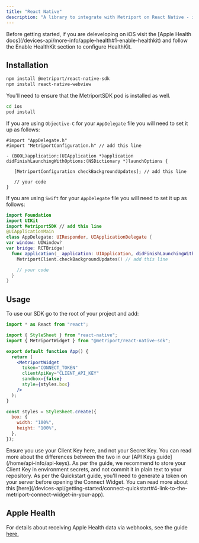 ```yaml
---
title: "React Native"
description: "A library to integrate with Metriport on React Native - including Apple Health integrations."
---
```


<Info>
  Before getting started, if you are deleveloping on iOS visit the [Apple Health
  docs](/devices-api/more-info/apple-health#1-enable-healthkit) and follow the Enable HealthKit
  section to configure HealthKit.
</Info>

## Installation

```sh
npm install @metriport/react-native-sdk
npm install react-native-webview
```

You'll need to ensure that the MetriportSDK pod is installed as well.

```sh
cd ios
pod install
```

If you are using `Objective-C` for your `AppDelegate` file you will need to set it up as follows:

```objc
#import "AppDelegate.h"
#import "MetriportConfiguration.h" // add this line

- (BOOL)application:(UIApplication *)application didFinishLaunchingWithOptions:(NSDictionary *)launchOptions {

   [MetriportConfiguration checkBackgroundUpdates]; // add this line

   // your code
}
```

If you are using `Swift` for your `AppDelegate` file you will need to set it up as follows:

```swift
import Foundation
import UIKit
import MetriportSDK // add this line
@UIApplicationMain
class AppDelegate: UIResponder, UIApplicationDelegate {
var window: UIWindow?
var bridge: RCTBridge!
  func application(_ application: UIApplication, didFinishLaunchingWithOptions launchOptions: [UIApplication.LaunchOptionsKey: Any]?) -> Bool {
    MetriportClient.checkBackgroundUpdates() // add this line

    // your code
  }
}
```

## Usage

To use our SDK go to the root of your project and add:

```jsx
import * as React from "react";

import { StyleSheet } from "react-native";
import { MetriportWidget } from "@metriport/react-native-sdk";

export default function App() {
  return (
    <MetriportWidget
      token="CONNECT_TOKEN"
      clientApiKey="CLIENT_API_KEY"
      sandbox={false}
      style={styles.box}
    />
  );
}

const styles = StyleSheet.create({
  box: {
    width: "100%",
    height: "100%",
  },
});
```

<Warning>
  Ensure you use your Client Key here, and not your Secret Key. You can read more about the
  differences between the two in our [API Keys guide](/home/api-info/api-keys).
</Warning>

<Info>
  As per the guide, we recommend to store your Client Key in environment secrets, and not commit it
  in plain text to your repository.
</Info>

<Info>
  As per the Quickstart guide, you'll need to generate a token on your server before opening the
  Connect Widget. You can read more about this
  [here](/devices-api/getting-started/connect-quickstart#4-link-to-the-metriport-connect-widget-in-your-app).
</Info>

## Apple Health

For details about receiving Apple Health data via webhooks, see the guide [here.](/devices-api/more-info/apple-health#receiving-data)
